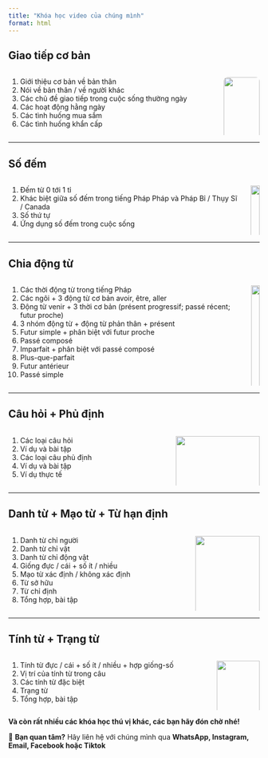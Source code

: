 ```yaml
---
title: "Khóa học video của chúng mình"
format: html
---
```


## Giao tiếp cơ bản

::: columns

::: column
1. Giới thiệu cơ bản về bản thân  
2. Nói về bản thân / về người khác  
3. Các chủ đề giao tiếp trong cuộc sống thường ngày  
4. Các hoạt động hằng ngày  
5. Các tình huống mua sắm  
6. Các tình huống khẩn cấp  
:::

::: column
![](video-course/giao_tiep_co_ban.png){fig-alt="Communication Image" width="100%" style="border-radius: 8px;"}
:::

:::

---

## Số đếm

::: columns

::: column
1. Đếm từ 0 tới 1 tỉ  
2. Khác biệt giữa số đếm trong tiếng Pháp Pháp và Pháp Bỉ / Thụy Sĩ / Canada  
3. Số thứ tự  
4. Ứng dụng số đếm trong cuộc sống  
:::

::: column
![](video-course/allopoto_dem_so.png){fig-alt="Số đếm" width="100%" .rounded}
:::

:::

---

## Chia động từ

::: columns

::: column
1. Các thời động từ trong tiếng Pháp  
2. Các ngôi + 3 động từ cơ bản avoir, être, aller  
3. Động từ venir + 3 thời cơ bản (présent progressif; passé récent; futur proche)  
4. 3 nhóm động từ + động từ phản thân + présent  
5. Futur simple + phân biệt với futur proche  
6. Passé composé  
7. Imparfait + phân biệt với passé composé  
8. Plus-que-parfait  
9. Futur antérieur  
10. Passé simple  
:::

::: column
![](video-course/chia_dong_tu.png){fig-alt="Chia động từ" width="100%" .rounded}
:::

:::

---

## Câu hỏi + Phủ định

::: columns

::: column
1. Các loại câu hỏi  
2. Ví dụ và bài tập  
3. Các loại câu phủ định  
4. Ví dụ và bài tập  
5. Ví dụ thực tế  
:::

::: column
![](video-course/allopoto_cam_sach_vay_tay.png){fig-alt="Câu hỏi và Phủ định" width="100%" .rounded}
:::

:::

---

## Danh từ + Mạo từ + Từ hạn định

::: columns

::: column
1. Danh từ chỉ người  
2. Danh từ chỉ vật  
3. Danh từ chỉ động vật  
4. Giống đực / cái + số ít / nhiều  
5. Mạo từ xác định / không xác định  
6. Từ sở hữu  
7. Từ chỉ định  
8. Tổng hợp, bài tập  
:::

::: column
![](video-course/allopoto_holding_3_ballons.png){fig-alt="Danh từ & Mạo từ" width="100%" .rounded}
:::

:::

---

## Tính từ + Trạng từ

::: columns

::: column
1. Tính từ đực / cái + số ít / nhiều + hợp giống-số  
2. Vị trí của tính từ trong câu  
3. Các tính từ đặc biệt  
4. Trạng từ  
5. Tổng hợp, bài tập 
:::

::: column
![](video-course/tinh_tu_trang_tu.png){fig-alt="Tính từ & Trạng từ" width="100%" .rounded}
:::

:::

**Và còn rất nhiều các khóa học thú vị khác, các bạn hãy đón chờ nhé!**

📝 **Bạn quan tâm?** Hãy liên hệ với chúng mình qua **WhatsApp, Instagram, Email, Facebook hoặc Tiktok**
